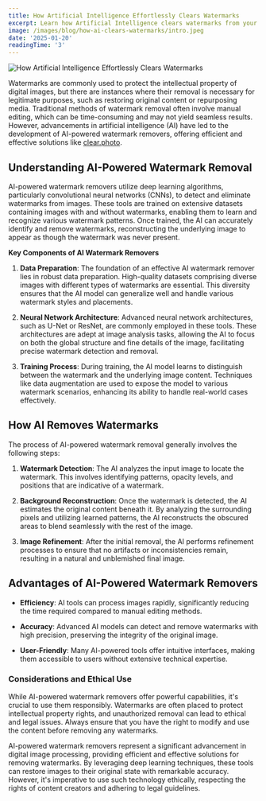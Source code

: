 ```yaml
---
title: How Artificial Intelligence Effortlessly Clears Watermarks
excerpt: Learn how Artificial Intelligence clears watermarks from your photos
image: /images/blog/how-ai-clears-watermarks/intro.jpeg
date: '2025-01-20'
readingTime: '3'
---
```


![How Artificial Intelligence Effortlessly Clears Watermarks](/images/blog/how-ai-clears-watermarks/intro.jpeg)

Watermarks are commonly used to protect the intellectual property of digital images, but there are instances where their removal is necessary for legitimate purposes, such as restoring original content or repurposing media. Traditional methods of watermark removal often involve manual editing, which can be time-consuming and may not yield seamless results. However, advancements in artificial intelligence (AI) have led to the development of AI-powered watermark removers, offering efficient and effective solutions like [clear.photo](/).

## Understanding AI-Powered Watermark Removal

AI-powered watermark removers utilize deep learning algorithms, particularly convolutional neural networks (CNNs), to detect and eliminate watermarks from images. These tools are trained on extensive datasets containing images with and without watermarks, enabling them to learn and recognize various watermark patterns. Once trained, the AI can accurately identify and remove watermarks, reconstructing the underlying image to appear as though the watermark was never present.

**Key Components of AI Watermark Removers**

1. **Data Preparation**: The foundation of an effective AI watermark remover lies in robust data preparation. High-quality datasets comprising diverse images with different types of watermarks are essential. This diversity ensures that the AI model can generalize well and handle various watermark styles and placements.

2. **Neural Network Architecture**: Advanced neural network architectures, such as U-Net or ResNet, are commonly employed in these tools. These architectures are adept at image analysis tasks, allowing the AI to focus on both the global structure and fine details of the image, facilitating precise watermark detection and removal.

3. **Training Process**: During training, the AI model learns to distinguish between the watermark and the underlying image content. Techniques like data augmentation are used to expose the model to various watermark scenarios, enhancing its ability to handle real-world cases effectively.

## How AI Removes Watermarks

The process of AI-powered watermark removal generally involves the following steps:

1. **Watermark Detection**: The AI analyzes the input image to locate the watermark. This involves identifying patterns, opacity levels, and positions that are indicative of a watermark.

2. **Background Reconstruction**: Once the watermark is detected, the AI estimates the original content beneath it. By analyzing the surrounding pixels and utilizing learned patterns, the AI reconstructs the obscured areas to blend seamlessly with the rest of the image.

3. **Image Refinement**: After the initial removal, the AI performs refinement processes to ensure that no artifacts or inconsistencies remain, resulting in a natural and unblemished final image.

## Advantages of AI-Powered Watermark Removers

- **Efficiency**: AI tools can process images rapidly, significantly reducing the time required compared to manual editing methods.

- **Accuracy**: Advanced AI models can detect and remove watermarks with high precision, preserving the integrity of the original image.

- **User-Friendly**: Many AI-powered tools offer intuitive interfaces, making them accessible to users without extensive technical expertise.

### Considerations and Ethical Use

While AI-powered watermark removers offer powerful capabilities, it's crucial to use them responsibly. Watermarks are often placed to protect intellectual property rights, and unauthorized removal can lead to ethical and legal issues. Always ensure that you have the right to modify and use the content before removing any watermarks.

AI-powered watermark removers represent a significant advancement in digital image processing, providing efficient and effective solutions for removing watermarks. By leveraging deep learning techniques, these tools can restore images to their original state with remarkable accuracy. However, it's imperative to use such technology ethically, respecting the rights of content creators and adhering to legal guidelines.
